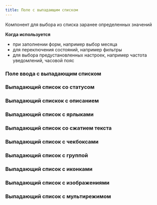 ---
title: Поле с выпадающим списком
---

Компонент для выбора из списка заранее определенных значений

**Когда используется**

- при заполнении форм, например выбор месяца
- для переключения состояний, например фильтры
- для выбора предустановленных настроек, например частота уведомлений, часовой пояс

### Поле ввода с выпадающим списком
<Sandbox height="m" projectId="uxcomponents_select_input_select" />

### Выпадающий список со статусом
<Sandbox height="m" projectId="uxcomponents_select_status" />

### Выпадающий спискок с описанием
<Sandbox height={370} projectId="uxcomponents_select_with_description" />

### Выпадающий список с ярлыками
<Sandbox height="m" projectId="uxcomponents_select_badges" />

### Выпадающий список со сжатием текста
<Sandbox height="m" projectId="uxcomponents_select_pressed_text" />

### Выпадающий список с чекбоксами
<Sandbox height="m" projectId="uxcomponents_select_checkboxes" />

### Выпадающий список с группой
<Sandbox height={370} projectId="uxcomponents_select_groups" />

### Выпадающий список с иконками
<Sandbox height="m" projectId="uxcomponents_select_icons" />

### Выпадающий список с изображениями
<Sandbox height={370} projectId="uxcomponents_select_images" />

### Выпадающий список с мультирежимом
<Sandbox height="m" projectId="uxcomponents_select_multi" />
